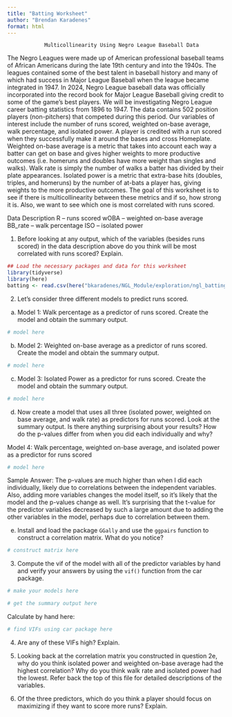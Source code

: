 ```yaml
---
title: "Batting Worksheet"
author: "Brendan Karadenes"
format: html
---
```


                Multicollinearity Using Negro League Baseball Data
The Negro Leagues were made up of American professional baseball teams of African Americans during the late 19th century and into the 1940s. The leagues contained some of the best talent in baseball history and many of which had success in Major League Baseball when the league became integrated in 1947. In 2024, Negro League baseball data was officially incorporated into the record book for Major League Baseball giving credit to some of the game’s best players.
We will be investigating Negro League career batting statistics from 1896 to 1947. The data contains 502 position players (non-pitchers) that competed during this period. Our variables of interest include the number of runs scored, weighted on-base average, walk percentage, and isolated power. A player is credited with a run scored when they successfully make it around the bases and cross Homeplate. Weighted on-base average is a metric that takes into account each way a batter can get on base and gives higher weights to more productive outcomes (i.e. homeruns and doubles have more weight than singles and walks). Walk rate is simply the number of walks a batter has divided by their plate appearances. Isolated power is a metric that extra-base hits (doubles, triples, and homeruns) by the number of at-bats a player has, giving weights to the more productive outcomes. 
The goal of this worksheet is to see if there is multicollinearity between these metrics and if so, how strong it is. Also, we want to see which one is most correlated with runs scored.

Data Description
R – runs scored
wOBA – weighted on-base average
BB_rate – walk percentage
ISO – isolated power

1.	Before looking at any output, which of the variables (besides runs scored) in the data description above do you think will be most correlated with runs scored? Explain.



```r
## Load the necessary packages and data for this worksheet
library(tidyverse)
library(here)
batting <- read.csv(here("bkaradenes/NGL_Module/exploration/ngl_batting.csv"))
```

2. Let's consider three different models to predict runs scored.

a. Model 1: Walk percentage as a predictor of runs scored. Create the model and obtain the summary output.

```r
# model here

```

b. Model 2: Weighted on-base average as a predictor of runs scored. Create the model and obtain the summary output.

```r
# model here

```

c. Model 3: Isolated Power as a predictor for runs scored. Create the model and obtain the summary output. 

```r
# model here

```

d. Now create a model that uses all three (isolated power, weighted on base average, and walk rate) as predictors for runs scored. Look at the summary output. Is there anything surprising about your results? How do the p-values differ from when you did each individually and why?

Model 4: Walk percentage, weighted on-base average, and isolated power as a predictor for runs scored

```r
# model here

```

Sample Answer: The p-values are much higher than when I did each individually, likely due to correlations between the independent variables. Also, adding more variables changes the model itself, so it's likely that the model and the p-values change as well. It's surprising that the t-value for the predictor variables decreased by such a large amount due to adding the other variables in the model, perhaps due to correlation between them.

e. Install and load the package `GGally` and use the `ggpairs` function to construct a correlation matrix. What do you notice?

```r
# construct matrix here

```

 

3. Compute the vif of the model with all of the predictor variables by hand and verify your answers by using the `vif()` function from the car package.

```r
# make your models here

```

```r
# get the summary output here

```

Calculate by hand here:


```r
# find VIFs using car package here

```

4. Are any of these VIFs high? Explain.



5. Looking back at the correlation matrix you constructed in question 2e, why do you think isolated power and weighted on-base average had the highest correlation? Why do you think walk rate and isolated power had the lowest. Refer back the top of this file for detailed descriptions of the variables.



6. Of the three predictors, which do you think a player should focus on maximizing if they want to score more runs? Explain.



